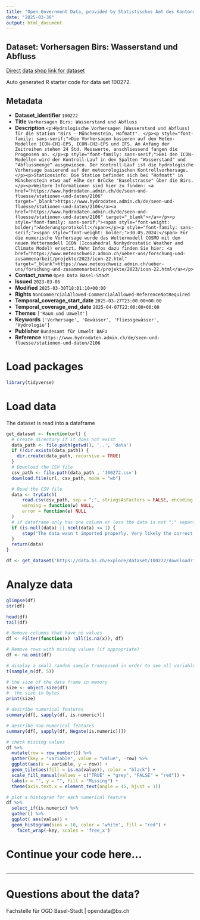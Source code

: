 ```yaml
---
title: "Open Government Data, provided by Statistisches Amt des Kantons Basel-Stadt - Fachstelle OGD"
date: "2025-03-30"
output: html_document
---
```


## Dataset: Vorhersagen Birs: Wasserstand und Abfluss

[Direct data shop link for dataset](https://data.bs.ch/explore/dataset/100272)

Auto generated R starter code for data set 100272.

## Metadata

- **Dataset_identifier** `100272`
- **Title** `Vorhersagen Birs: Wasserstand und Abfluss`
- **Description** `<p>Hydrologische Vorhersagen (Wasserstand und Abfluss) für die Station "Birs - Münchenstein, Hofmatt". </p><p style="font-family: sans-serif;">Die Vorhersagen basieren auf den Meteo-Modellen ICON-CH1-EPS, ICON-CH2-EPS und IFS. Am Anfang der Zeitreihen stehen 24 Std. Messwerte, anschliessend fangen die Prognosen an. </p><p style="font-family: sans-serif;">Bei den ICON-Modellen wird der Kontroll-Lauf in den Spalten "Wasserstand" und "Abflussmenge" ausgewiesen. Der Kontroll-Lauf ist die hydrologische Vorhersage basierend auf der meteorologischen Kontrollvorhersage.</p><p>Stationsinfo: Die Station befindet sich bei "Hofmatt" in Münchenstein etwa auf Höhe der Brücke "Baselstrasse" über die Birs.</p><p>Weitere Informationen sind hier zu finden: <a href="https://www.hydrodaten.admin.ch/de/seen-und-fluesse/stationen-und-daten/2106" target="_blank">https://www.hydrodaten.admin.ch/de/seen-und-fluesse/stationen-und-daten/2106</a><a href="https://www.hydrodaten.admin.ch/de/seen-und-fluesse/stationen-und-daten/2106" target="_blank"></a></p><p style="font-family: sans-serif;"><span style="font-weight: bolder;">Änderungsprotokoll:</span></p><p style="font-family: sans-serif;"><span style="font-weight: bolder;">30.05.2024:</span> Für die numerische Vorhersage wurde das Wettermodell COSMO mit dem neuen Wettermodell ICON (Icosahedral Nonhydrostatic Weather and Climate Model) ersetzt. Mehr Infos dazu finden Sie hier: <a href="https://www.meteoschweiz.admin.ch/ueber-uns/forschung-und-zusammenarbeit/projekte/2023/icon-22.html" target="_blank">https://www.meteoschweiz.admin.ch/ueber-uns/forschung-und-zusammenarbeit/projekte/2023/icon-22.html</a></p>`
- **Contact_name** `Open Data Basel-Stadt`
- **Issued** `2023-03-06`
- **Modified** `2025-03-30T18:01:10+00:00`
- **Rights** `NonCommercialAllowed-CommercialAllowed-ReferenceNotRequired`
- **Temporal_coverage_start_date** `2025-03-27T23:00:00+00:00`
- **Temporal_coverage_end_date** `2025-04-07T22:00:00+00:00`
- **Themes** `['Raum und Umwelt']`
- **Keywords** `['Vorhersage', 'Gewässer', 'Fliessgewässer', 'Hydrologie']`
- **Publisher** `Bundesamt für Umwelt BAFU`
- **Reference** `https://www.hydrodaten.admin.ch/de/seen-und-fluesse/stationen-und-daten/2106`


# Load packages

```r

library(tidyverse)
```

# Load data

The dataset is read into a dataframe

```r
get_dataset <- function(url) {
  # Create directory if it does not exist
  data_path <- file.path(getwd(), '..', 'data')
  if (!dir.exists(data_path)) {
    dir.create(data_path, recursive = TRUE)
  }
  # Download the CSV file
  csv_path <- file.path(data_path , '100272.csv')
  download.file(url, csv_path, mode = "wb")

  # Read the CSV file
  data <- tryCatch(
      read.csv(csv_path, sep = ";", stringsAsFactors = FALSE, encoding = "UTF-8"),
      warning = function(w) NULL,
      error = function(e) NULL
  )
  # if dataframe only has one column or less the data is not ";" separated
  if (is.null(data) || ncol(data) <= 1) {
      stop("The data wasn't imported properly. Very likely the correct separator couldn't be found.\nPlease check the dataset manually and adjust the code.")
  }
  return(data)
}
```

```r

df <- get_dataset('https://data.bs.ch/explore/dataset/100272/download?format=csv&timezone=Europe%2FZurich')

```

# Analyze data

```r

glimpse(df)
str(df)

head(df)
tail(df)

```

```r
# Remove columns that have no values
df <- Filter(function(x) !all(is.na(x)), df)

# Remove rows with missing values (if appropriate)
df <- na.omit(df)
```

```r
# display a small random sample transposed in order to see all variables
t(sample_n(df, 5))
```

```r
# the size of the data frame in memory
size <- object.size(df)
#  the size in bytes
print(size)
```

```r
# describe numerical features
summary(df[, sapply(df, is.numeric)])
```

```r
# describe non-numerical features
summary(df[, sapply(df, Negate(is.numeric))])
```

```r
# check missing values
df %>%
  mutate(row = row_number()) %>%
  gather(key = "variable", value = "value", -row) %>%
  ggplot(aes(x = variable, y = row)) +
  geom_tile(aes(fill = is.na(value)), color = "black") +
  scale_fill_manual(values = c("TRUE" = "grey", "FALSE" = "red")) +
  labs(x = "", y = "", fill = "Missing") +
  theme(axis.text.x = element_text(angle = 45, hjust = 1))
```

```r
# plot a histogram for each numerical feature
df %>%
  select_if(is.numeric) %>%
  gather() %>%
  ggplot( aes(value)) +
  geom_histogram(bins = 10, color = "white", fill = "red") +
    facet_wrap(~key, scales = 'free_x')
```

# Continue your code here...

```r

```
------------------------------------------------------------------------

# Questions about the data?

Fachstelle für OGD Basel-Stadt | opendata@bs.ch
